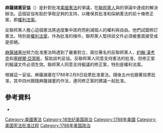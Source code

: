 {{noteTA
|G1=USState
}}
'''麻薩諸塞妥協'''（{{lang-en|'''Massachusetts Compromise'''}}）是針對批准[[美國憲法|美國憲法]]的爭議，在[[聯邦制|聯邦黨人]]與{{link-en|反聯邦黨人|Anti-Federalists}}的爭論中達成的解決辦法。這個妥協有助於爭取足夠的支持，以確保其批准和採納憲法的前十條修正案，即[[權利法案|權利法案]]。

反聯邦黨人擔心這個憲法將過度集中政府而削減個人的權利與自由。他們試圖修訂憲法，特別是[[權利法案|權利法案]]，作為批准的條件。聯邦黨人堅持該文件必須被書面接受或是拒絕。

[[麻薩諸塞州|麻薩諸塞州]]努力批准憲法時遇到了嚴重對立，兩位著名的反聯邦黨人，[[約翰·漢考克|約翰·漢考克]]和[[塞繆爾·亞當斯|塞繆爾·亞當斯]]，幫助談判妥協。反聯邦黨人同意支持憲法的批准，但修正案的擬議文件必須生效。聯邦黨人同意支持擬議的修正案，特別是權利法案。

根據這一妥協，麻薩諸塞在1788年2月6日投票批准憲法。隨後五州也跟著投票批准，其中四州跟隨麻薩諸塞的作法，連同修正案的建議一起批准。

==參考資料==
* {{cite web
|url=http://college.hmco.com/history/readerscomp/rcah/html/ah_073800_ratification.htm
|title=Ratification of the Constitution
|work=The Reader's Companion to American History
|author=Richard B. Bernstein
|authorlink=Richard B. Bernstein
|publisher=Houghton Mifflin
|archiveurl=https://web.archive.org/web/20041012083457/http://college.hmco.com/history/readerscomp/rcah/html/ah_073800_ratification.htm
|archivedate=2004-10-12
|deadurl=yes
}}

{{美国宪法}}

[[Category:美國憲法|Category:美國憲法]]
[[Category:18世纪美国政治|Category:18世纪美国政治]]
[[Category:1788年美國|Category:1788年美國]]
[[Category:美国宪法批准过程|Category:美国宪法批准过程]]
[[Category:1788年美国政治|Category:1788年美国政治]]